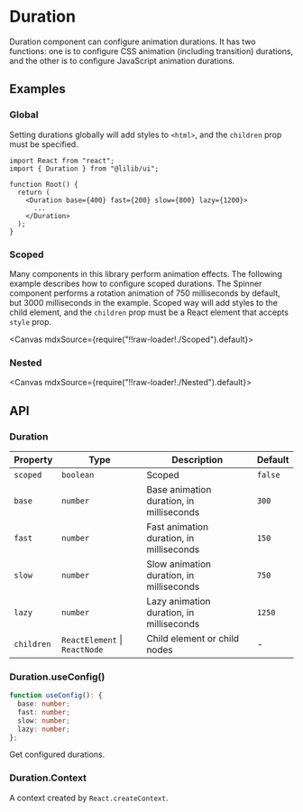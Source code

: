 
<Meta title="Configs/Duration" />

# Duration

Duration component can configure animation durations. It has two functions: one is to configure CSS animation (including transition) durations, and the other is to configure JavaScript animation durations.

## Examples

### Global

Setting durations globally will add styles to `<html>`, and the `children` prop must be specified.

```tsx
import React from "react";
import { Duration } from "@lilib/ui";

function Root() {
  return (
    <Duration base={400} fast={200} slow={800} lazy={1200}>
      ...
    </Duration>
  );
}
```

### Scoped

Many components in this library perform animation effects. The following example describes how to configure scoped durations. The Spinner component performs a rotation animation of 750 milliseconds by default, but 3000 milliseconds in the example. Scoped way will add styles to the child element, and the `children` prop must be a React element that accepts `style` prop.

<Canvas mdxSource={require("!!raw-loader!./Scoped").default}>
  <Story id="examples-duration--scoped" />
</Canvas>

### Nested

<Canvas mdxSource={require("!!raw-loader!./Nested").default}>
  <Story id="examples-duration--nested" />
</Canvas>

## API

### Duration

| Property   | Type                          | Description                              | Default |
| ---------- | ----------------------------- | ---------------------------------------- | ------- |
| `scoped`   | `boolean`                     | Scoped                                   | `false` |
| `base`     | `number`                      | Base animation duration, in milliseconds | `300`   |
| `fast`     | `number`                      | Fast animation duration, in milliseconds | `150`   |
| `slow`     | `number`                      | Slow animation duration, in milliseconds | `750`   |
| `lazy`     | `number`                      | Lazy animation duration, in milliseconds | `1250`  |
| `children` | `ReactElement` \| `ReactNode` | Child element or child nodes             | -       |

### Duration.useConfig()

```ts
function useConfig(): {
  base: number;
  fast: number;
  slow: number;
  lazy: number;
};
```

Get configured durations.

### Duration.Context

A context created by `React.createContext`.
